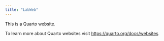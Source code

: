 ```yaml
---
title: "LabWeb"
---
```


This is a Quarto website.

To learn more about Quarto websites visit <https://quarto.org/docs/websites>.
